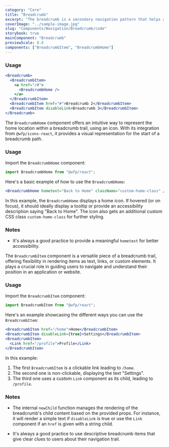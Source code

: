 ```yaml
---
category: "Core"
title: "Breadcrumb"
excerpt: "The breadcrumb is a secondary navigation pattern that helps a user understand the hierarchy among levels and navigate back through them."
coverImage: "../sample-image.jpg"
slug: "Components/Navigation/Breadcrumb/code"
storybook: true
mainComponent: "Breadcrumb"
previewScale: 0.8
components: ["BreadcrumbItem", "BreadcrumbHome"]
---
```


### Usage

```jsx live
<Breadcrumb>
  <BreadcrumbItem>
    <a href="/#">
      <BreadcrumbHome />
    </a>
  </BreadcrumbItem>
  <BreadcrumbItem href="#">Breadcrumb 2</BreadcrumbItem>
  <BreadcrumbItem disableLink>Breadcrumb 3</BreadcrumbItem>
</Breadcrumb>
```

The `BreadcrumbHome` component offers an intuitive way to represent the home location within a breadcrumb trail, using an icon. With its integration from `@wfp/icons-react`, it provides a visual representation for the start of a breadcrumb path.

### Usage

Import the `BreadcrumbHome` component:

```jsx
import BreadcrumbHome from "@wfp/react";
```

Here's a basic example of how to use the `BreadcrumbHome`:

```jsx
<BreadcrumbHome hometext="Back to Home" className="custom-home-class" />
```

In this example, the `BreadcrumbHome` displays a home icon. If hovered (or on focus), it should ideally display a tooltip or provide an accessibility description saying "Back to Home". The icon also gets an additional custom CSS class `custom-home-class` for further styling.

### Notes

- It's always a good practice to provide a meaningful `hometext` for better accessibility.

The `BreadcrumbItem` component is a versatile piece of a breadcrumb trail, offering flexibility in rendering items as text, links, or custom elements. It plays a crucial role in guiding users to navigate and understand their position in an application or website.

### Usage

Import the `BreadcrumbItem` component:

```jsx
import BreadcrumbItem from "@wfp/react";
```

Here's an example showcasing the different ways you can use the `BreadcrumbItem`:

```jsx
<BreadcrumbItem href="/home">Home</BreadcrumbItem>
<BreadcrumbItem disableLink={true}>Settings</BreadcrumbItem>
<BreadcrumbItem>
  <Link href="/profile">Profile</Link>
</BreadcrumbItem>
```

In this example:

1. The first `BreadcrumbItem` is a clickable link leading to `/home`.
2. The second one is non-clickable, displaying the text "Settings".
3. The third one uses a custom `Link` component as its child, leading to `/profile`.

### Notes

- The internal `newChild` function manages the rendering of the breadcrumb's child content based on the provided props. For instance, it will render a simple text if `disableLink` is true or use the `Link` component if an `href` is given with a string child.

- It's always a good practice to use descriptive breadcrumb items that give clear clues to users about their navigation trail.
